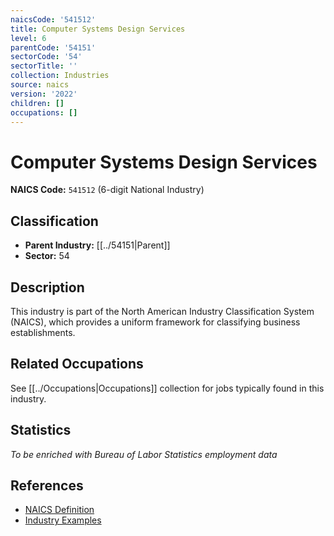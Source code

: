 ```yaml
---
naicsCode: '541512'
title: Computer Systems Design Services
level: 6
parentCode: '54151'
sectorCode: '54'
sectorTitle: ''
collection: Industries
source: naics
version: '2022'
children: []
occupations: []
---
```

# Computer Systems Design Services

**NAICS Code:** `541512` (6-digit National Industry)

## Classification

- **Parent Industry:** [[../54151|Parent]]
- **Sector:** 54

## Description

This industry is part of the North American Industry Classification System (NAICS), which provides a uniform framework for classifying business establishments.

## Related Occupations

See [[../Occupations|Occupations]] collection for jobs typically found in this industry.

## Statistics

*To be enriched with Bureau of Labor Statistics employment data*

## References

- [NAICS Definition](https://www.census.gov/naics/)
- [Industry Examples](https://www.census.gov/naics/2022NAICS/)
